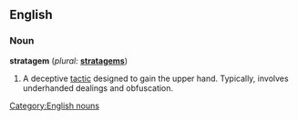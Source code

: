 ==English==

===Noun===
[[Category:English nouns]]
'''stratagem'''  (''plural:'' '''[[stratagems]]''')
# A deceptive [[tactic]] designed to gain the upper hand.  Typically, involves underhanded dealings and obfuscation.